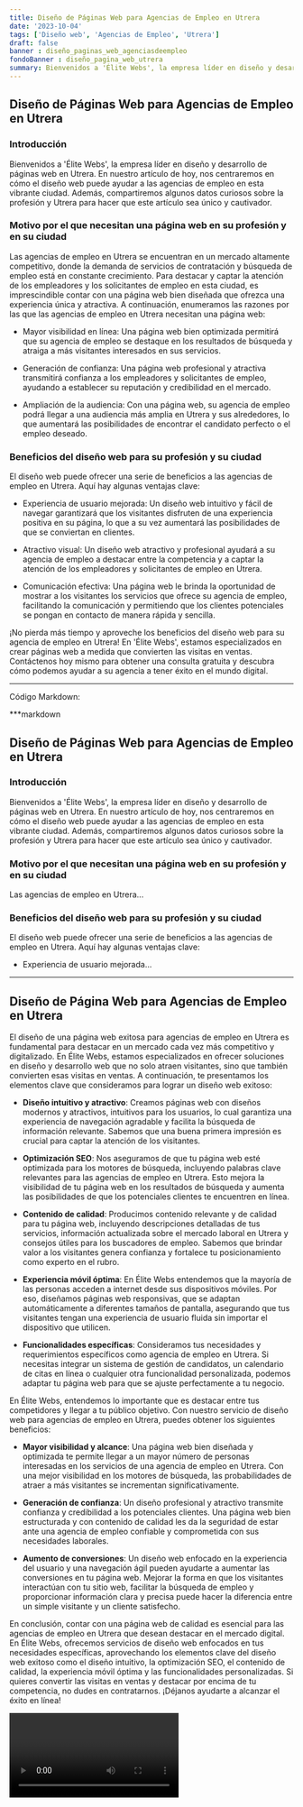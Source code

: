 ```yaml
---
title: Diseño de Páginas Web para Agencias de Empleo en Utrera
date: '2023-10-04'
tags: ['Diseño web', 'Agencias de Empleo', 'Utrera']
draft: false
banner : diseño_paginas_web_agenciasdeempleo
fondoBanner : diseño_pagina_web_utrera
summary: Bienvenidos a 'Élite Webs', la empresa líder en diseño y desarrollo de páginas web en Utrera. En nuestro artículo de hoy, nos centraremos en cómo el diseño web puede ayudar a las agencias de empleo en esta vibrante ciudad. Además, compartiremos algunos datos curiosos sobre la profesión y Utrera para hacer que este artículo sea único y cautivador.
---
```


## Diseño de Páginas Web para Agencias de Empleo en Utrera

### Introducción

Bienvenidos a 'Élite Webs', la empresa líder en diseño y desarrollo de páginas web en Utrera. En nuestro artículo de hoy, nos centraremos en cómo el diseño web puede ayudar a las agencias de empleo en esta vibrante ciudad. Además, compartiremos algunos datos curiosos sobre la profesión y Utrera para hacer que este artículo sea único y cautivador.

### Motivo por el que necesitan una página web en su profesión y en su ciudad

Las agencias de empleo en Utrera se encuentran en un mercado altamente competitivo, donde la demanda de servicios de contratación y búsqueda de empleo está en constante crecimiento. Para destacar y captar la atención de los empleadores y los solicitantes de empleo en esta ciudad, es imprescindible contar con una página web bien diseñada que ofrezca una experiencia única y atractiva. A continuación, enumeramos las razones por las que las agencias de empleo en Utrera necesitan una página web:

- Mayor visibilidad en línea: Una página web bien optimizada permitirá que su agencia de empleo se destaque en los resultados de búsqueda y atraiga a más visitantes interesados en sus servicios.

- Generación de confianza: Una página web profesional y atractiva transmitirá confianza a los empleadores y solicitantes de empleo, ayudando a establecer su reputación y credibilidad en el mercado.

- Ampliación de la audiencia: Con una página web, su agencia de empleo podrá llegar a una audiencia más amplia en Utrera y sus alrededores, lo que aumentará las posibilidades de encontrar el candidato perfecto o el empleo deseado.

### Beneficios del diseño web para su profesión y su ciudad

El diseño web puede ofrecer una serie de beneficios a las agencias de empleo en Utrera. Aquí hay algunas ventajas clave:

- Experiencia de usuario mejorada: Un diseño web intuitivo y fácil de navegar garantizará que los visitantes disfruten de una experiencia positiva en su página, lo que a su vez aumentará las posibilidades de que se conviertan en clientes.

- Atractivo visual: Un diseño web atractivo y profesional ayudará a su agencia de empleo a destacar entre la competencia y a captar la atención de los empleadores y solicitantes de empleo en Utrera.

- Comunicación efectiva: Una página web le brinda la oportunidad de mostrar a los visitantes los servicios que ofrece su agencia de empleo, facilitando la comunicación y permitiendo que los clientes potenciales se pongan en contacto de manera rápida y sencilla.

¡No pierda más tiempo y aproveche los beneficios del diseño web para su agencia de empleo en Utrera! En 'Élite Webs', estamos especializados en crear páginas web a medida que convierten las visitas en ventas. Contáctenos hoy mismo para obtener una consulta gratuita y descubra cómo podemos ayudar a su agencia a tener éxito en el mundo digital.

---

Código Markdown:

***markdown
## Diseño de Páginas Web para Agencias de Empleo en Utrera

### Introducción

Bienvenidos a 'Élite Webs', la empresa líder en diseño y desarrollo de páginas web en Utrera. En nuestro artículo de hoy, nos centraremos en cómo el diseño web puede ayudar a las agencias de empleo en esta vibrante ciudad. Además, compartiremos algunos datos curiosos sobre la profesión y Utrera para hacer que este artículo sea único y cautivador.

### Motivo por el que necesitan una página web en su profesión y en su ciudad

Las agencias de empleo en Utrera...

### Beneficios del diseño web para su profesión y su ciudad

El diseño web puede ofrecer una serie de beneficios a las agencias de empleo en Utrera. Aquí hay algunas ventajas clave:

- Experiencia de usuario mejorada...
***


<GifSeo />

<Cta />

## Diseño de Página Web para Agencias de Empleo en Utrera

El diseño de una página web exitosa para agencias de empleo en Utrera es fundamental para destacar en un mercado cada vez más competitivo y digitalizado. En Élite Webs, estamos especializados en ofrecer soluciones en diseño y desarrollo web que no solo atraen visitantes, sino que también convierten esas visitas en ventas. A continuación, te presentamos los elementos clave que consideramos para lograr un diseño web exitoso:

- **Diseño intuitivo y atractivo**: Creamos páginas web con diseños modernos y atractivos, intuitivos para los usuarios, lo cual garantiza una experiencia de navegación agradable y facilita la búsqueda de información relevante. Sabemos que una buena primera impresión es crucial para captar la atención de los visitantes.

- **Optimización SEO**: Nos aseguramos de que tu página web esté optimizada para los motores de búsqueda, incluyendo palabras clave relevantes para las agencias de empleo en Utrera. Esto mejora la visibilidad de tu página web en los resultados de búsqueda y aumenta las posibilidades de que los potenciales clientes te encuentren en línea.

- **Contenido de calidad**: Producimos contenido relevante y de calidad para tu página web, incluyendo descripciones detalladas de tus servicios, información actualizada sobre el mercado laboral en Utrera y consejos útiles para los buscadores de empleo. Sabemos que brindar valor a los visitantes genera confianza y fortalece tu posicionamiento como experto en el rubro.

- **Experiencia móvil óptima**: En Élite Webs entendemos que la mayoría de las personas acceden a internet desde sus dispositivos móviles. Por eso, diseñamos páginas web responsivas, que se adaptan automáticamente a diferentes tamaños de pantalla, asegurando que tus visitantes tengan una experiencia de usuario fluida sin importar el dispositivo que utilicen.

- **Funcionalidades específicas**: Consideramos tus necesidades y requerimientos específicos como agencia de empleo en Utrera. Si necesitas integrar un sistema de gestión de candidatos, un calendario de citas en línea o cualquier otra funcionalidad personalizada, podemos adaptar tu página web para que se ajuste perfectamente a tu negocio.

En Élite Webs, entendemos lo importante que es destacar entre tus competidores y llegar a tu público objetivo. Con nuestro servicio de diseño web para agencias de empleo en Utrera, puedes obtener los siguientes beneficios:

- **Mayor visibilidad y alcance**: Una página web bien diseñada y optimizada te permite llegar a un mayor número de personas interesadas en los servicios de una agencia de empleo en Utrera. Con una mejor visibilidad en los motores de búsqueda, las probabilidades de atraer a más visitantes se incrementan significativamente.

- **Generación de confianza**: Un diseño profesional y atractivo transmite confianza y credibilidad a los potenciales clientes. Una página web bien estructurada y con contenido de calidad les da la seguridad de estar ante una agencia de empleo confiable y comprometida con sus necesidades laborales.

- **Aumento de conversiones**: Un diseño web enfocado en la experiencia del usuario y una navegación ágil pueden ayudarte a aumentar las conversiones en tu página web. Mejorar la forma en que los visitantes interactúan con tu sitio web, facilitar la búsqueda de empleo y proporcionar información clara y precisa puede hacer la diferencia entre un simple visitante y un cliente satisfecho.

En conclusión, contar con una página web de calidad es esencial para las agencias de empleo en Utrera que desean destacar en el mercado digital. En Élite Webs, ofrecemos servicios de diseño web enfocados en tus necesidades específicas, aprovechando los elementos clave del diseño web exitoso como el diseño intuitivo, la optimización SEO, el contenido de calidad, la experiencia móvil óptima y las funcionalidades personalizadas. Si quieres convertir las visitas en ventas y destacar por encima de tu competencia, no dudes en contratarnos. ¡Déjanos ayudarte a alcanzar el éxito en línea!

<Video />

<CtaBot job='Agencias de Empleo' city='Utrera'/>

<Gmaps query='Utrera+españa+maps' />